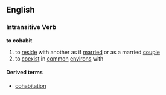 ==English==
=== Intransitive Verb ===
'''to cohabit'''

# to [[reside]] with another as if [[married]] or as a married [[couple]]
# to [[coexist]] in [[common]] [[environs]] with

====Derived terms====
*[[cohabitation]]